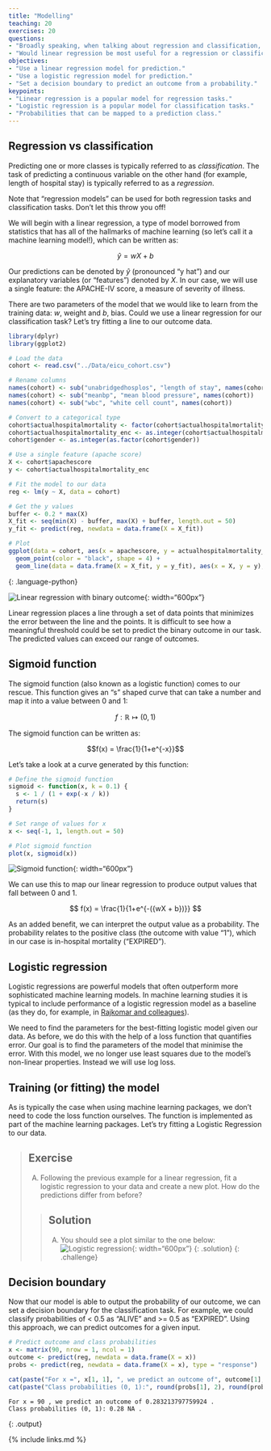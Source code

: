 ```yaml
---
title: "Modelling"
teaching: 20
exercises: 20
questions:
- "Broadly speaking, when talking about regression and classification, how does the prediction target differ?"
- "Would linear regression be most useful for a regression or classification task? How about logistic regression?"
objectives:
- "Use a linear regression model for prediction."
- "Use a logistic regression model for prediction."
- "Set a decision boundary to predict an outcome from a probability."
keypoints:
- "Linear regression is a popular model for regression tasks."
- "Logistic regression is a popular model for classification tasks."
- "Probabilities that can be mapped to a prediction class."
---
```


## Regression vs classification

Predicting one or more classes is typically referred to as *classification*. The task of predicting a continuous variable on the other hand (for example, length of hospital stay) is typically referred to as a *regression*. 

Note that "regression models" can be used for both regression tasks and classification tasks. Don't let this throw you off!

We will begin with a linear regression, a type of model borrowed from statistics that has all of the hallmarks of machine learning (so let's call it a machine learning model!), which can be written as:

$$
\hat{y} = wX + b
$$

Our predictions can be denoted by $\hat{y}$ (pronounced "y hat") and our explanatory variables (or "features") denoted by $X$. In our case, we will use a single feature: the APACHE-IV score, a measure of severity of illness.

There are two parameters of the model that we would like to learn from the training data: $w$, weight and $b$, bias. Could we use a linear regression for our classification task? Let's try fitting a line to our outcome data.

```r
library(dplyr)
library(ggplot2)

# Load the data
cohort <- read.csv("../Data/eicu_cohort.csv")

# Rename columns
names(cohort) <- sub("unabridgedhosplos", "length of stay", names(cohort))
names(cohort) <- sub("meanbp", "mean blood pressure", names(cohort))
names(cohort) <- sub("wbc", "white cell count", names(cohort))

# Convert to a categorical type
cohort$actualhospitalmortality <- factor(cohort$actualhospitalmortality, levels = c("ALIVE", "EXPIRED"))
cohort$actualhospitalmortality_enc <- as.integer(cohort$actualhospitalmortality) - 1
cohort$gender <- as.integer(as.factor(cohort$gender))

# Use a single feature (apache score)
X <- cohort$apachescore
y <- cohort$actualhospitalmortality_enc

# Fit the model to our data
reg <- lm(y ~ X, data = cohort)

# Get the y values
buffer <- 0.2 * max(X)
X_fit <- seq(min(X) - buffer, max(X) + buffer, length.out = 50)
y_fit <- predict(reg, newdata = data.frame(X = X_fit))

# Plot
ggplot(data = cohort, aes(x = apachescore, y = actualhospitalmortality_enc)) +
  geom_point(color = "black", shape = 4) +
  geom_line(data = data.frame(X = X_fit, y = y_fit), aes(x = X, y = y), color = "red", size = 2)
```
{: .language-python}

![Linear regression with binary outcome](../fig/section5-fig1.png){: width="600px"}

Linear regression places a line through a set of data points that minimizes the error between the line and the points. It is difficult to see how a meaningful threshold could be set to predict the binary outcome in our task. The predicted values can exceed our range of outcomes.

## Sigmoid function

The sigmoid function (also known as a logistic function) comes to our rescue. This function gives an "s" shaped curve that can take a number and map it into a value between 0 and 1: 

$$f : \mathbb{R} \mapsto (0,1) $$ 

The sigmoid function can be written as:

$$f(x) = \frac{1}{1+e^{-x}}$$

Let's take a look at a curve generated by this function:

```r
# Define the sigmoid function
sigmoid <- function(x, k = 0.1) {
  s <- 1 / (1 + exp(-x / k))
  return(s)
}

# Set range of values for x
x <- seq(-1, 1, length.out = 50)

# Plot sigmoid function
plot(x, sigmoid(x))
```

![Sigmoid function](../fig/section5-fig2.png){: width="600px"}

We can use this to map our linear regression to produce output values that fall between 0 and 1.

$$
f(x) = \frac{1}{1+e^{-({wX + b})}}
$$

As an added benefit, we can interpret the output value as a probability. The probability relates to the positive class (the outcome with value "1"), which in our case is in-hospital mortality ("EXPIRED").

## Logistic regression

Logistic regressions are powerful models that often outperform more sophisticated machine learning models.  In machine learning studies it is typical to include performance of a logistic regression model as a baseline (as they do, for example, in [Rajkomar and colleagues](https://www.nature.com/articles/s41746-018-0029-1#Sec20)).

We need to find the parameters for the best-fitting logistic model given our data. As before, we do this with the help of a loss function that quantifies error. Our goal is to find the parameters of the model that minimise the error. With this model, we no longer use least squares due to the model's non-linear properties. Instead we will use log loss. 

## Training (or fitting) the model

As is typically the case when using machine learning packages, we don't need to code the loss function ourselves. The function is implemented as part of the machine learning packages. Let's try fitting a Logistic Regression to our data.


> ## Exercise
> A) Following the previous example for a linear regression, fit a logistic regression to your data and create a new plot. How do the predictions differ from before?
> 
> > ## Solution
> > A) You should see a plot similar to the one below: ![Logistic regression](../fig/section5-fig3.png){: width="600px"}
> {: .solution}
{: .challenge}

## Decision boundary

Now that our model is able to output the probability of our outcome, we can set a decision boundary for the classification task. For example, we could classify probabilities of < 0.5 as "ALIVE" and >= 0.5 as "EXPIRED". Using this approach, we can predict outcomes for a given input.

```r
# Predict outcome and class probabilities
x <- matrix(90, nrow = 1, ncol = 1)
outcome <- predict(reg, newdata = data.frame(X = x))
probs <- predict(reg, newdata = data.frame(X = x), type = "response")

cat(paste("For x =", x[1, 1], ", we predict an outcome of", outcome[1], ".\n"))
cat(paste("Class probabilities (0, 1):", round(probs[1], 2), round(probs[2], 2), "."))
```

```
For x = 90 , we predict an outcome of 0.283213797759924 .
Class probabilities (0, 1): 0.28 NA .
```
{: .output}

{% include links.md %}

